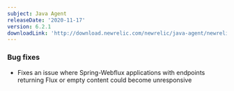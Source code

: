 ```yaml
---
subject: Java Agent
releaseDate: '2020-11-17'
version: 6.2.1
downloadLink: 'http://download.newrelic.com/newrelic/java-agent/newrelic-agent/6.2.1/'
---
```


### Bug fixes

* Fixes an issue where Spring-Webflux applications with endpoints returning Flux or empty content could become unresponsive
